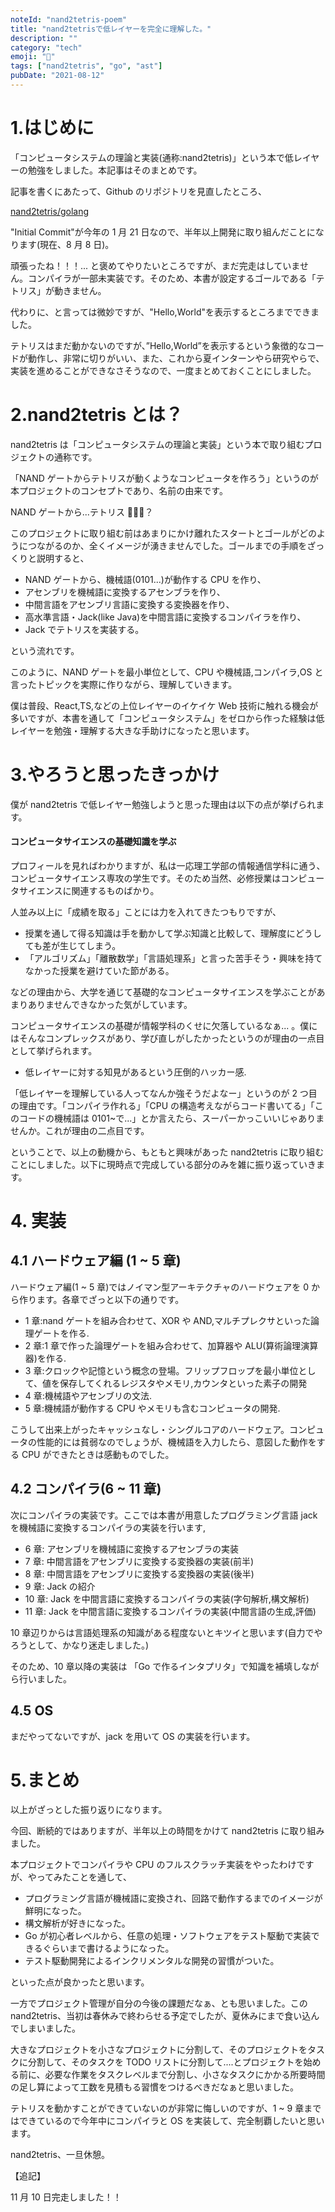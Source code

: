 ```yaml
---
noteId: "nand2tetris-poem"
title: "nand2tetrisで低レイヤーを完全に理解した。"
description: ""
category: "tech"
emoji: "💫"
tags: ["nand2tetris", "go", "ast"]
pubDate: "2021-08-12"
---
```


# 1.はじめに

「コンピュータシステムの理論と実装(通称:nand2tetris)」という本で低レイヤーの勉強をしました。本記事はそのまとめです。

記事を書くにあたって、Github のリポジトリを見直したところ、

[nand2tetris/golang](https://github.com/YadaYuki/nand2tetris-golang)

"Initial Commit"が今年の 1 月 21 日なので、半年以上開発に取り組んだことになります(現在、8 月 8 日)。

頑張ったね！！！... と褒めてやりたいところですが、まだ完走はしていません。コンパイラが一部未実装です。そのため、本書が設定するゴールである「テトリス」が動きません。

代わりに、と言っては微妙ですが、"Hello,World"を表示するところまでできました。

テトリスはまだ動かないのですが、”Hello,World”を表示するという象徴的なコードが動作し、非常に切りがいい、また、これから夏インターンやら研究やらで、実装を進めることができなさそうなので、一度まとめておくことにしました。

# 2.nand2tetris とは？

nand2tetris は「コンピュータシステムの理論と実装」という本で取り組むプロジェクトの通称です。

「NAND ゲートからテトリスが動くようなコンピュータを作ろう」というのが本プロジェクトのコンセプトであり、名前の由来です。

NAND ゲートから...テトリス 🤔🤔🤔？

このプロジェクトに取り組む前はあまりにかけ離れたスタートとゴールがどのようにつながるのか、全くイメージが湧きませんでした。ゴールまでの手順をざっくりと説明すると、

- NAND ゲートから、機械語(0101...)が動作する CPU を作り、
- アセンブリを機械語に変換するアセンブラを作り、
- 中間言語をアセンブリ言語に変換する変換器を作り、
- 高水準言語・Jack(like Java)を中間言語に変換するコンパイラを作り、
- Jack でテトリスを実装する。

という流れです。

このように、NAND ゲートを最小単位として、CPU や機械語,コンパイラ,OS と言ったトピックを実際に作りながら、理解していきます。

僕は普段、React,TS,などの上位レイヤーのイケイケ Web 技術に触れる機会が多いですが、本書を通して「コンピュータシステム」をゼロから作った経験は低レイヤーを勉強・理解する大きな手助けになったと思います。

# 3.やろうと思ったきっかけ

僕が nand2tetris で低レイヤー勉強しようと思った理由は以下の点が挙げられます。

#### コンピュータサイエンスの基礎知識を学ぶ

プロフィールを見ればわかりますが、私は一応理工学部の情報通信学科に通う、コンピュータサイエンス専攻の学生です。そのため当然、必修授業はコンピュータサイエンスに関連するものばかり。

人並み以上に「成績を取る」ことには力を入れてきたつもりですが、

- 授業を通して得る知識は手を動かして学ぶ知識と比較して、理解度にどうしても差が生じてしまう。
- 「アルゴリズム」「離散数学」「言語処理系」と言った苦手そう・興味を持てなかった授業を避けていた節がある。

などの理由から、大学を通じて基礎的なコンピュータサイエンスを学ぶことがあまりありませんできなかった気がしています。

コンピュータサイエンスの基礎が情報学科のくせに欠落しているなぁ... 。僕にはそんなコンプレックスがあり、学び直しがしたかったというのが理由の一点目として挙げられます。

- 低レイヤーに対する知見があるという圧倒的ハッカー感.

「低レイヤーを理解している人ってなんか強そうだよなー」というのが 2 つ目の理由です。「コンパイラ作れる」「CPU の構造考えながらコード書いてる」「このコードの機械語は 0101~で...」とか言えたら、スーパーかっこいいじゃありませんか。これが理由の二点目です。

ということで、以上の動機から、もともと興味があった nand2tetris に取り組むことにしました。以下に現時点で完成している部分のみを雑に振り返っていきます。

# 4. 実装

## 4.1 ハードウェア編 (1 ~ 5 章)

ハードウェア編(1 ~ 5 章)ではノイマン型アーキテクチャのハードウェアを 0 から作ります。各章でざっと以下の通りです。

- 1 章:nand ゲートを組み合わせて、XOR や AND,マルチプレクサといった論理ゲートを作る.
- 2 章:1 章で作った論理ゲートを組み合わせて、加算器や ALU(算術論理演算器)を作る.
- 3 章:クロックや記憶という概念の登場。フリップフロップを最小単位として、値を保存してくれるレジスタやメモリ,カウンタといった素子の開発
- 4 章:機械語やアセンブリの文法.
- 5 章:機械語が動作する CPU やメモリも含むコンピュータの開発.

こうして出来上がったキャッシュなし・シングルコアのハードウェア。コンピュータの性能的には貧弱なのでしょうが、機械語を入力したら、意図した動作をする CPU ができたときは感動ものでした。

## 4.2 コンパイラ(6 ~ 11 章)

次にコンパイラの実装です。ここでは本書が用意したプログラミング言語 jack を機械語に変換するコンパイラの実装を行います,

- 6 章: アセンブリを機械語に変換するアセンブラの実装
- 7 章: 中間言語をアセンブリに変換する変換器の実装(前半)
- 8 章: 中間言語をアセンブリに変換する変換器の実装(後半)
- 9 章: Jack の紹介
- 10 章: Jack を中間言語に変換するコンパイラの実装(字句解析,構文解析)
- 11 章: Jack を中間言語に変換するコンパイラの実装(中間言語の生成,評価)

10 章辺りからは言語処理系の知識がある程度ないとキツイと思います(自力でやろうとして、かなり迷走しました。)

そのため、10 章以降の実装は 「Go で作るインタプリタ」で知識を補填しながら行いました。

## 4.5 OS

まだやってないですが、jack を用いて OS の実装を行います。

# 5.まとめ

以上がざっとした振り返りになります。

今回、断続的ではありますが、半年以上の時間をかけて nand2tetris に取り組みました。

本プロジェクトでコンパイラや CPU のフルスクラッチ実装をやったわけですが、やってみたことを通して、

- プログラミング言語が機械語に変換され、回路で動作するまでのイメージが鮮明になった。
- 構文解析が好きになった。
- Go が初心者レベルから、任意の処理・ソフトウェアをテスト駆動で実装できるぐらいまで書けるようになった。
- テスト駆動開発によるインクリメンタルな開発の習慣がついた。

といった点が良かったと思います。

一方でプロジェクト管理が自分の今後の課題だなぁ、とも思いました。この nand2tetris、当初は春休みで終わらせる予定でしたが、夏休みにまで食い込んでしまいました。

大きなプロジェクトを小さなプロジェクトに分割して、そのプロジェクトをタスクに分割して、そのタスクを TODO リストに分割して....とプロジェクトを始める前に、必要な作業をタスクレベルまで分割し、小さなタスクにかかる所要時間の足し算によって工数を見積もる習慣をつけるべきだなぁと思いました。

テトリスを動かすことができていないのが非常に悔しいのですが、1 ~ 9 章まではできているので今年中にコンパイラと OS を実装して、完全制覇したいと思います。

nand2tetris、一旦休憩。

【追記】

11 月 10 日完走しました！！
